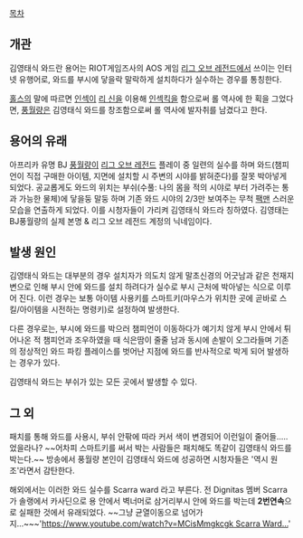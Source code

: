 [[목차]]

== 개관 ==
김영태식 와드란 용어는 RIOT게임즈사의 AOS 게임 [[리그 오브 레전드]]에서 쓰이는 인터넷 유행어로, 와드를 부시에 닿을락 말락하게 설치하다가 실수하는 경우를 통칭한다.

[[홀스]]의 말에 따르면 [[인섹]]이 [[리 신]]을 이용해 [[인섹킥]]을 함으로써 롤 역사에 한 획을 그었다면, [[풍월량]]은 김영태식 와드를 창조함으로써 롤 역사에 발자취를 남겼다고 한다.

== 용어의 유래 ==
아프리카 유명 BJ [[풍월량]]이 [[리그 오브 레전드]] 플레이 중 일련의 실수를 하며 와드(챔피언이 직접 구매한 아이템, 지면에 설치할 시 주변의 시야를 밝혀준다)를 잘못 박아넣게 되었다. 
공교롭게도 와드의 위치는 부쉬(수풀: 나의 몸을 적의 시야로 부터 가려주는 통과 가능한 물체)에 닿을둥 말둥 하며 기존 와드 시야의 2/3만 보여주는 무척 [[팩맨]] 스러운 모습을 연출하게 되었다. 이를 시청자들이 가리켜 김영태식 와드라 칭하였다. 김영태는 BJ풍월량의 실제 본명 & 리그 오브 레전드 계정의 닉네임이다.

== 발생 원인 == 
김영태식 와드는 대부분의 경우 설치자가 의도치 않게 말초신경의 어긋남과 같은 천재지변으로 인해 부시 안에 와드를 설치 하려다가 실수로 부시 근처에 박아넣는 식으로 이루어 진다.
이런 경우는 보통 아이템 사용키를 스마트키(마우스가 위치한 곳에 곧바로 스킬/아이템을 시전하는 명령키)로 설정하여 발생한다.

다른 경우로는, 부시에 와드를 박으러 챔피언이 이동하다가 예기치 않게 부시 안에서 튀어나온 적 챔피언과 조우하였을 때 식은땀이 줄줄 남과 동시에 손발이 오그라들며 기존의 정상적인 와드 파킹 플레이스를 벗어난 지점에 와드를 반사적으로 박게 되어 발생하는 경우가 있다.

김영태식 와드는 부쉬가 있는 모든 곳에서 발생할 수 있다.

== 그 외 ==
패치를 통해 와드를 사용시, 부쉬 안팎에 따라 커서 색이 변경되어 이런일이 줄어들.....었을라나? ~~어차피 스마트키를 써서 박는 사람들은 패치해도 똑같이 김영태식 와드를 박는다.~~ 방송에서 풍월량 본인이 김영태식 와드에 성공하면 시청자들은 '역시 원조'라면서 감탄한다.

해외에서는 이러한 와드 실수를 Scarra ward 라고 부른다. 전 Dignitas 멤버 Scarra가 솔랭에서 카사딘으로 용 안에서 벽너머로 삼거리부시 안에 와드를 박는데 '''2번연속'''으로 실패한 것에서 유래되었다. ~~그냥 균열이동으로 넘어가지...~~~'[[https://www.youtube.com/watch?v=MCisMmgkcgk Scarra Ward...]]'
